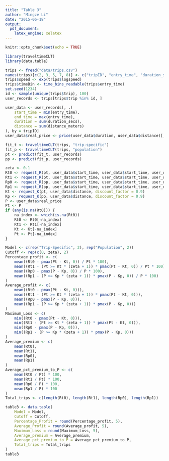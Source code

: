 ```yaml
---
title: "Table 3"
author: "Mingze Li"
date: "2015-06-18"
output:
  pdf_document:
    latex_engine: xelatex
---
```

```r
knitr::opts_chunk$set(echo = TRUE)
```
```r
library(traveltimeCLT)
library(data.table)
```

```r
trips <- fread("data/trips.csv")
names(trips)[c(2, 3, 5, 7, 8)] <- c("tripID", "entry_time", "duration_secs", "distance_meters", "linkID")
trips$speed <- exp(trips$logspeed)
trips$timeBin <- time_bins_readable(trips$entry_time)
set.seed(1234)
id <- sample(unique(trips$trip), 100)
user_records <- trips[trips$trip %in% id, ]
```

```r
user_data <- user_records[, .(
    start_time = min(entry_time),
    end_time = max(entry_time),
    duration = sum(duration_secs),
    distance = sum(distance_meters)
), by = tripID]
user_data$real_price <- price(user_data$duration, user_data$distance)[, 1]
```


```r
fit_t <- traveltimeCLT(trips, "trip-specific")
fit_p <- traveltimeCLT(trips, "population")
pt <- predict(fit_t, user_records)
pp <- predict(fit_p, user_records)
```

```r
zeta <- 0.1
Rt0 <- request_R(pt, user_data$start_time, user_data$start_time, user_data$distance, K = 0.9, zeta = 0, risk_free = 0)
Rt1 <- request_R(pt, user_data$start_time, user_data$start_time, user_data$distance, K = 0.9, zeta = zeta, risk_free = 0)
Rp0 <- request_R(pp, user_data$start_time, user_data$start_time, user_data$distance, K = 0.9, zeta = 0, risk_free = 0)
Rp1 <- request_R(pp, user_data$start_time, user_data$start_time, user_data$distance, K = 0.9, zeta = zeta, risk_free = 0)
Kt <- request_K(pt, user_data$distance, discount_factor = 0.9)
Kp <- request_K(pp, user_data$distance, discount_factor = 0.9)
P <- user_data$real_price
Pt <- P
if (any(is.na(Rt0))) {
    na_index <- which(is.na(Rt0))
    Rt0 <- Rt0[-na_index]
    Rt1 <- Rt1[-na_index]
    Kt <- Kt[-na_index]
    Pt <- Pt[-na_index]
}
```


```r
Model <- c(rep("Trip-Specific", 2), rep("Population", 2))
Cutoff <- rep(c(0, zeta), 2)
Percentage_profit <- c(
    mean((Rt0 - pmax(Pt - Kt, 0)) / Pt * 100),
    mean((Rt1 - (Pt >= Kt * (zeta + 1)) * pmax(Pt - Kt, 0)) / Pt * 100),
    mean((Rp0 - pmax(P - Kp, 0)) / P * 100),
    mean((Rp1 - (P >= Kp * (zeta + 1)) * pmax(P - Kp, 0)) / P * 100)
)
Average_profit <- c(
    mean((Rt0 - pmax(Pt - Kt, 0))),
    mean((Rt1 - (Pt >= Kt * (zeta + 1)) * pmax(Pt - Kt, 0))),
    mean((Rp0 - pmax(P - Kp, 0))),
    mean((Rp1 - (P >= Kp * (zeta + 1)) * pmax(P - Kp, 0)))
)
Maximum_Loss <- c(
    min((Rt0 - pmax(Pt - Kt, 0))),
    min((Rt1 - (Pt >= Kt * (zeta + 1)) * pmax(Pt - Kt, 0))),
    min((Rp0 - pmax(P - Kp, 0))),
    min((Rp1 - (P >= Kp * (zeta + 1)) * pmax(P - Kp, 0)))
)
Average_premium <- c(
    mean(Rt0),
    mean(Rt1),
    mean(Rp0),
    mean(Rp1)
)
Average_pct_premium_to_P <- c(
    mean(Rt0 / Pt) * 100,
    mean(Rt1 / Pt) * 100,
    mean(Rp0 / P) * 100,
    mean(Rp1 / P) * 100
)
Total_trips <- c(length(Rt0), length(Rt1), length(Rp0), length(Rp1))
```

```r
table3 <- data.table(
    Model = Model,
    Cutoff = Cutoff,
    Percentage_Profit = round(Percentage_profit, 5),
    Average_Profit = round(Average_profit, 5),
    Maximum_Loss = round(Maximum_Loss, 5),
    Average_premium = Average_premium,
    Average_pct_premium_to_P = Average_pct_premium_to_P,
    Total_trips = Total_trips
)
table3
```

